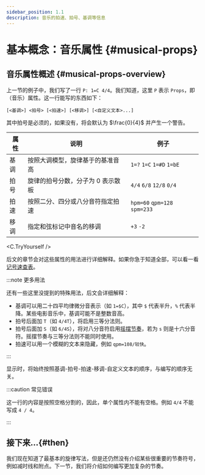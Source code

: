 ```yaml
---
sidebar_position: 1.1
description: 音乐的拍速、拍号、基调等信息
---
```


# 基本概念：音乐属性 {#musical-props}

## 音乐属性概述 {#musical-props-overview}

上一节的例子中，我们写了一行 `P: 1=C 4/4`。我们知道，这里 `P` 表示 `Props`，即（音乐）属性。这一行能写的东西如下：

```plain
[<基调>] <拍号> [<拍速>] [<移调>] [<自定义文本>...]
```

其中拍号是必须的，如果没有，将会默认为 $\frac{0}{4}$ 并产生一个警告。

|属性|说明|例子|
|-|-|-|
|基调|按照大调模型，旋律基于的基准音高|`1=?` `1=C` `1=#D` `1=bE`|
|拍号|旋律的拍号分数，分子为 0 表示散板|`4/4` `6/8` `12/8` `0/4`|
|拍速|按照二分、四分或八分音符指定拍速|`hpm=60` `qpm=128` `spm=233`|
|移调|指定和弦标记中音名的移调|`+3` `-2`|

<C.TryYourself />

后文的章节会对这些属性的用法进行详细解释。如果你急于知道全部，可以看一看[记号速查表](/docs/reference/musical-props)。

:::note 更多用法

还有一些这里没提到的特殊用法，后文会详细解释：

- 基调可以用二十四平均律微分音表示（如 `1=$C`），其中 `$` 代表半升，`%` 代表半降。某些电影音乐中，基调可能不是整数音高。
- 拍号后面加 `T`（如 `4/4T`），将启用三等分法则。
- 拍号后面加 `S`（如 `6/4S`），将对八分音符启用[摇摆节奏](/docs/tutorial-basics/complicated-beats#swing)，若为 `s` 则是十六分音符。摇摆节奏与三等分法则不能同时使用。
- 拍速可以用一个模糊的文本来隐藏，例如 `qpm=108/较快`。

:::

显示时，将始终按照基调-拍号-拍速-移调-自定义文本的顺序，与编写的顺序无关。

:::caution 常见错误

这一行的内容是按照空格分割的，因此，单个属性内不能有空格。例如 `4/4` 不能写成 `4 / 4`。

:::

## 接下来...{#then}

我们现在知道了最基本的旋律写法，但是还仍然没有介绍某些很重要的节奏符号，例如减时线和附点。下一节，我们将介绍如何编写更加复杂的节奏。
